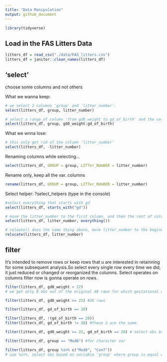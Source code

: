 ```yaml
---
title: "Data Manipulation"
output: github_document
---
```


```r
library(tidyverse)
```

## Load in the FAS Litters Data

```r
litters_df = read_csv("./data/FAS_litters.csv")
litters_df = janitor::clean_names(litters_df)
```

## 'select'

choose some columns and not others

What we wanna keep:

```r
# we select 2 columns 'group' and 'litter_number'.
select(litters_df, group, litter_number) 
```

```r
# select a range of column 'from gd0_weight to gd_of_birth' and the column 'group'
select(litters_df, group, gd0_weight:gd_of_birth)
```

What we wnna lose:

```r
# this only get rid of the column 'litter_number'
select(litters_df, -litter_number)
```

Renaming columns while selecting...

```r
select(litters_df, GROUP = group, LITTer_NUmBER = litter_number)
```

Rename only, keep all the var. columns

```r
rename(litters_df, GROUP = group, LITTer_NUmBER = litter_number)
```

Select helper:
?select_helpers (type in the console)

```r
#select everything that starts with gd
select(litters_df, starts_with("gd"))
```

```r
# move the litter_number to the first column, and then the rest of columns
select(litters_df, litter_number, everything())
```

```r
# reloate() does the same thing above, move litter_number to the beginning
relocate(litters_df, litter_number)
```

## filter
It's intended to remove rows or keep rows that u are interested in retainning for some subsequent analysis.So select every single row every time we did, it just reduced or changed or reorganized the columns. Select operates on columns filter now is gonna operate on rows.

```r
filter(litters_df, gd0_weight < 22)
# we get only 8 obs out of the original 48 rows for which gestational day zer weight is less than 22. It's kept all my other columns.

```

```r
filter(litters_df, gd0_weight >= 22) #26 rows

```

```r
filter(litters_df, gd_of_birth == 20)
```

```r
filter(litters_df, !(gd_of_birth == 20))
filter(litters_df, gd_of_birth != 20) #these 2 are the same
```

```r
filter(litters_df, gd0_weight >= 22, gd_of_birth == 20) # select obs based on 2 conditions 
```

```r
filter(litters_df, group == "Mod8") #for character var
```

```r
filter(litters_df, group %in% c("Mod8", "Con7")) 
# use %in%, select obs based on variable 'group' where group is equal either to Mod8 or Con7
```






